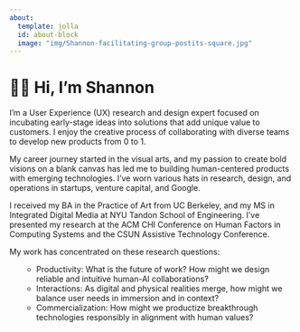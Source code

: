 ```yaml
---
about:
  template: jolla
  id: about-block
  image: "img/Shannon-facilitating-group-postits-square.jpg"
---
```

::: {#about-block}
:::
# 👋🏼 Hi, I'm Shannon

I’m a User Experience (UX) research and design expert focused on incubating early-stage ideas into solutions that add unique value to customers. I enjoy the creative process of collaborating with diverse teams to develop new products from 0 to 1.  

My career journey started in the visual arts, and my passion to create bold visions on a blank canvas has led me to building human-centered products with emerging technologies. I've worn various hats in research, design, and operations in startups, venture capital, and Google.

I received my BA in the Practice of Art from UC Berkeley, and my MS in Integrated Digital Media at NYU Tandon School of Engineering. I’ve presented my research at the ACM CHI Conference on Human Factors in Computing Systems and the CSUN Assistive Technology Conference.

My work has concentrated on these research questions:<ul>
- Productivity: What is the future of work? How might we design reliable and intuitive human-AI collaborations?
- Interactions: As digital and physical realities merge, how might we balance user needs in immersion and in context?
- Commercialization: How might we productize breakthrough technologies responsibly in alignment with human values?
</ul>
